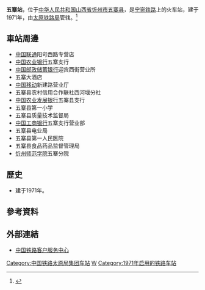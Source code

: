 {{Infobox China railway station 
|车站名称 = 五寨站
|图片 = 
|图片介绍 = 
|其他名称 = 
|车站拼音 = Wuzhai
|英文名称 = Wuzhai Railway Station
|车站代码 = 
|电报码 = WZV
|拼音码 = WZH
|车站位置 = [[山西省|山西省]][[忻州市|忻州市]][[五寨县|五寨县]]
|归属 = [[太原铁路局|太原铁路局]]
|线路 = [[宁岢铁路|宁岢铁路]]
|车站等级 = [[四等站_(中铁)|四等站]]
|月台数目 = 
|站台面 = 
|股道数目 = 
|坐标 = 
|网站 = 
}}
'''五寨站'''，位于[[中华人民共和国|中华人民共和国]][[山西省|山西省]][[忻州市|忻州市]][[五寨县|五寨县]]，是[[宁岢铁路|宁岢铁路]]上的火车站，建于1971年，由[[太原铁路局|太原铁路局]]管辖。<ref>{{Cite web |url=http://search.huochepiao.com/huochezhan/jieshao/2668.htm |title=五寨火车站介绍 |accessdate=2017-02-09 |archive-date=2016-08-03 |archive-url=https://web.archive.org/web/20160803162039/http://search.huochepiao.com/huochezhan/jieshao/2668.htm |dead-url=no }}</ref>
==車站周邊==
* [[中国联通|中国联通]]阳岢西路专营店
* [[中国农业银行|中国农业银行]]五寨支行
* [[中国邮政储蓄银行|中国邮政储蓄银行]]迎宾西街营业所
* 五寨大酒店
* [[中国移动|中国移动]]新建路营业厅
* 五寨县农村信用合作联社西河堰分社
* [[中国农业发展银行|中国农业发展银行]]五寨县支行
* 五寨县第一小学
* 五寨县质量技术监督局
* [[中国工商银行|中国工商银行]]五寨支行营业部
* 五寨县电业局
* 五寨县第一人民医院
* 五寨县食品药品监督管理局
* [[忻州师范学院|忻州师范学院]]五寨分院

==歷史==
* 建于1971年。

==參考資料==
{{reflist}}
==外部連結==
* [http://www.12306.cn/mormhweb/ 中国铁路客户服务中心]{{Wayback|url=http://www.12306.cn/mormhweb/ |date=20180205163941 }}
{{China-rail-stub}}
{{宁岢铁路}}
[[Category:中国铁路太原局集团车站|Category:中国铁路太原局集团车站]]
[[Category:忻州市铁路车站|W]]
[[Category:1971年启用的铁路车站|Category:1971年启用的铁路车站]]
